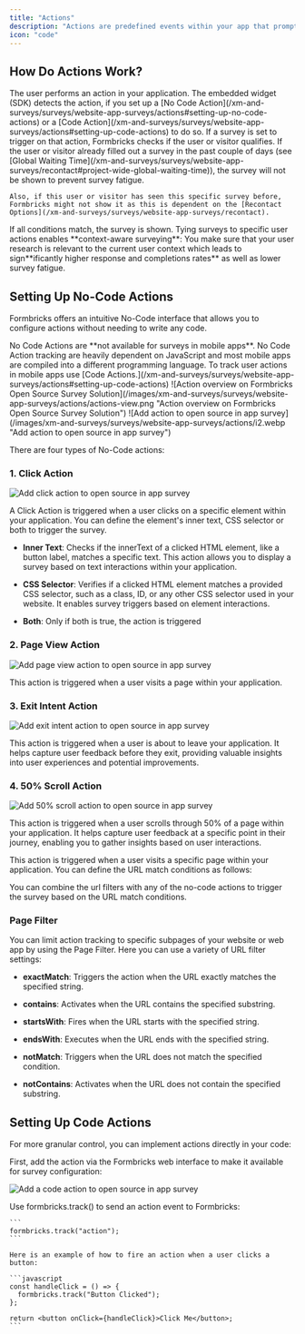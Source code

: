```yaml
---
title: "Actions"
description: "Actions are predefined events within your app that prompt Formbricks to display a survey when triggered. These are detected by the Formbricks widget, which then presents the appropriate survey based on your predefined settings."
icon: "code"
---
```


## **How Do Actions Work?**

<Steps>
  <Step title="User performs action">
    The user performs an action in your application.
  </Step>

  <Step title="Formbricks widget detects action">
    The embedded widget (SDK) detects the action, if you set up a [No Code Action](/xm-and-surveys/surveys/website-app-surveys/actions#setting-up-no-code-actions) or a [Code Action](/xm-and-surveys/surveys/website-app-surveys/actions#setting-up-code-actions) to do so.
  </Step>

  <Step title="Check for survey trigger">
    If a survey is set to trigger on that action, Formbricks checks if the user or visitor qualifies.
  </Step>

  <Step title="Check for user or visitor qualification">
    If the user or visitor already filled out a survey in the past couple of days (see [Global Waiting Time](/xm-and-surveys/surveys/website-app-surveys/recontact#project-wide-global-waiting-time)), the survey will not be shown to prevent survey fatigue.

    Also, if this user or visitor has seen this specific survey before, Formbricks might not show it as this is dependent on the [Recontact Options](/xm-and-surveys/surveys/website-app-surveys/recontact).
  </Step>

  <Step title="Show survey">
    If all conditions match, the survey is shown.
  </Step>
</Steps>

<Tip>
  Tying surveys to specific user actions enables **context-aware surveying**: You make sure that your user research is relevant to the current user context which leads to sign**ificantly higher response and completions rates** as well as lower survey fatigue.
</Tip>

## **Setting Up No-Code Actions**

Formbricks offers an intuitive No-Code interface that allows you to configure actions without needing to write any code.

<Note>
  No Code Actions are **not available for surveys in mobile apps**. No Code Action tracking are heavily dependent on JavaScript and most mobile apps are compiled into a different programming language. To track user actions in mobile apps use [Code Actions.](/xm-and-surveys/surveys/website-app-surveys/actions#setting-up-code-actions)
</Note>

<Steps>
  <Step title="Visit the Actions tab via the main navigation">
    ![Action overview on Formbricks Open Source Survey Solution](/images/xm-and-surveys/surveys/website-app-surveys/actions/actions-view.png "Action overview on Formbricks Open Source Survey Solution")
  </Step>

  <Step title="Click on 'Add Action' in the top right corner to see the following:">
    ![Add action to open source in app survey](/images/xm-and-surveys/surveys/website-app-surveys/actions/i2.webp "Add action to open source in app survey")
  </Step>
</Steps>

There are four types of No-Code actions:

### **1. Click Action**
![Add click action to open source in app survey](/images/xm-and-surveys/surveys/website-app-surveys/actions/click-action.png "Add click action to open source in app survey")

A Click Action is triggered when a user clicks on a specific element within your application. You can define the element's inner text, CSS selector or both to trigger the survey.

* **Inner Text**: Checks if the innerText of a clicked HTML element, like a button label, matches a specific text. This action allows you to display a survey based on text interactions within your application.

* **CSS Selector**: Verifies if a clicked HTML element matches a provided CSS selector, such as a class, ID, or any other CSS selector used in your website. It enables survey triggers based on element interactions.

* **Both**: Only if both is true, the action is triggered

### **2. Page View Action**
![Add page view action to open source in app survey](/images/xm-and-surveys/surveys/website-app-surveys/actions/page-view.png "Add page view action to open source in app survey")

This action is triggered when a user visits a page within your application.

### **3. Exit Intent Action**
![Add exit intent action to open source in app survey](/images/xm-and-surveys/surveys/website-app-surveys/actions/exit-intent.png "Add exit intent action to open source in app survey")

This action is triggered when a user is about to leave your application. It helps capture user feedback before they exit, providing valuable insights into user experiences and potential improvements.

### **4. 50% Scroll Action**
![Add 50% scroll action to open source in app survey](/images/xm-and-surveys/surveys/website-app-surveys/actions/scroll.png "Add 50% scroll action to open source in app survey")

This action is triggered when a user scrolls through 50% of a page within your application. It helps capture user feedback at a specific point in their journey, enabling you to gather insights based on user interactions.

This action is triggered when a user visits a specific page within your application. You can define the URL match conditions as follows:

You can combine the url filters with any of the no-code actions to trigger the survey based on the URL match conditions.

### **Page Filter**

You can limit action tracking to specific subpages of your website or web app by using the Page Filter. Here you can use a variety of URL filter settings:

* **exactMatch**: Triggers the action when the URL exactly matches the specified string.

* **contains**: Activates when the URL contains the specified substring.

* **startsWith**: Fires when the URL starts with the specified string.

* **endsWith**: Executes when the URL ends with the specified string.

* **notMatch**: Triggers when the URL does not match the specified condition.

* **notContains**: Activates when the URL does not contain the specified substring.

## **Setting Up Code Actions**

For more granular control, you can implement actions directly in your code:

<Steps>
  <Step title="Configure action in Formbricks">
    First, add the action via the Formbricks web interface to make it available for survey configuration:

  ![Add a code action to open source in app survey](/images/xm-and-surveys/surveys/website-app-surveys/actions/code-action.png "Add a code action to open source in app survey")

  </Step>

  <Step title="Add action tracking to your code">
    Use formbricks.track() to send an action event to Formbricks:

    ```
    formbricks.track("action");
    ```

    Here is an example of how to fire an action when a user clicks a button:

    ```javascript
    const handleClick = () => {
      formbricks.track("Button Clicked");
    };

    return <button onClick={handleClick}>Click Me</button>;
    ```
  </Step>
</Steps>